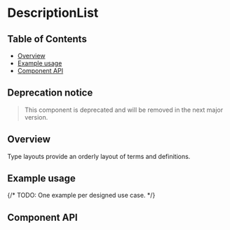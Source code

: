 
# DescriptionList

## Table of Contents

- [Overview](#overview)
- [Example usage](#example-usage)
- [Component API](#component-api)

## Deprecation notice

> This component is deprecated and will be removed in the next major version.

## Overview

Type layouts provide an orderly layout of terms and definitions.

## Example usage

{/* TODO: One example per designed use case. */}

<Canvas>
  <Story of={DescriptionListStories.descriptionList} />
</Canvas>

## Component API

<Controls />
